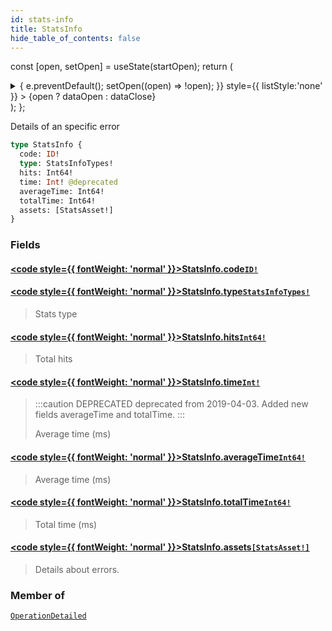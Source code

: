 ```yaml
---
id: stats-info
title: StatsInfo
hide_table_of_contents: false
---
```






const [open, setOpen] = useState(startOpen);
return (
<details {...(open ? { open: true } : {})} className="details" style={{ border:'none', boxShadow:'none', background:'var(--ifm-background-color)' }}>
<summary
onClick={(e) => {
e.preventDefault();
setOpen((open) => !open);
}}
style={{ listStyle:'none' }} >
{open ? dataOpen : dataClose}
</summary>
{open && children}
</details>
);
};

Details of an specific error

```graphql
type StatsInfo {
  code: ID!
  type: StatsInfoTypes!
  hits: Int64!
  time: Int! @deprecated
  averageTime: Int64!
  totalTime: Int64!
  assets: [StatsAsset!]
}
```

### Fields

#### [<code style={{ fontWeight: 'normal' }}>StatsInfo.<b>code</b></code>](#)<Bullet />[`ID!`](/api/scalars/id) <Badge class="badge badge--secondary" text="non-null"/> <Badge class="badge badge--secondary" text="scalar"/>

>

#### [<code style={{ fontWeight: 'normal' }}>StatsInfo.<b>type</b></code>](#)<Bullet />[`StatsInfoTypes!`](/api/enums/stats-info-types) <Badge class="badge badge--secondary" text="non-null"/> <Badge class="badge badge--secondary" text="enum"/>

> Stats type

#### [<code style={{ fontWeight: 'normal' }}>StatsInfo.<b>hits</b></code>](#)<Bullet />[`Int64!`](/api/scalars/int-64) <Badge class="badge badge--secondary" text="non-null"/> <Badge class="badge badge--secondary" text="scalar"/>

> Total hits

#### [<code style={{ fontWeight: 'normal' }}>StatsInfo.<b>time</b></code>](#)<Bullet />[`Int!`](/api/scalars/int) <Badge class="badge badge--deprecated badge--secondary" text="deprecated"/> <Badge class="badge badge--secondary" text="non-null"/> <Badge class="badge badge--secondary" text="scalar"/>

> :::caution DEPRECATED
> deprecated from 2019-04-03. Added new fields averageTime and totalTime.
> :::
>
> Average time (ms)

#### [<code style={{ fontWeight: 'normal' }}>StatsInfo.<b>averageTime</b></code>](#)<Bullet />[`Int64!`](/api/scalars/int-64) <Badge class="badge badge--secondary" text="non-null"/> <Badge class="badge badge--secondary" text="scalar"/>

> Average time (ms)

#### [<code style={{ fontWeight: 'normal' }}>StatsInfo.<b>totalTime</b></code>](#)<Bullet />[`Int64!`](/api/scalars/int-64) <Badge class="badge badge--secondary" text="non-null"/> <Badge class="badge badge--secondary" text="scalar"/>

> Total time (ms)

#### [<code style={{ fontWeight: 'normal' }}>StatsInfo.<b>assets</b></code>](#)<Bullet />[`[StatsAsset!]`](/api/objects/stats-asset) <Badge class="badge badge--secondary" text="list"/> <Badge class="badge badge--secondary" text="object"/>

> Details about errors.

### Member of

[`OperationDetailed`](/api/objects/operation-detailed) <Badge class="badge badge--secondary" text="object"/>
